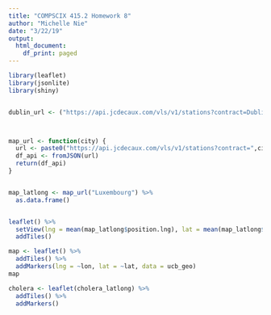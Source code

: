 ```yaml
---
title: "COMPSCIX 415.2 Homework 8"
author: "Michelle Nie"
date: "3/22/19"
output:
  html_document:
    df_print: paged
---
```



```r
library(leaflet)
library(jsonlite)
library(shiny)


dublin_url <- ("https://api.jcdecaux.com/vls/v1/stations?contract=Dublin&apiKey=f57c56ee5683249b1d4f1fb38009d48c83827c81")



map_url <- function(city) {
  url <- paste0("https://api.jcdecaux.com/vls/v1/stations?contract=",city,"&apiKey=f57c56ee5683249b1d4f1fb38009d48c83827c81")
  df_api <- fromJSON(url) 
  return(df_api)
}


map_latlong <- map_url("Luxembourg") %>% 
  as.data.frame()


leaflet() %>% 
  setView(lng = mean(map_latlong$position.lng), lat = mean(map_latlong$position.lat), zoom = 14) %>% 
  addTiles() 

map <- leaflet() %>% 
  addTiles() %>% 
  addMarkers(lng = ~lon, lat = ~lat, data = ucb_geo)
map

cholera <- leaflet(cholera_latlong) %>% 
  addTiles() %>% 
  addMarkers()




```



